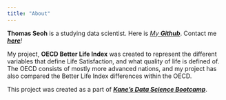 ```yaml
---
title: "About"
---
```


**Thomas Seoh** is a studying data scientist. Here is [*My **Github***](https://github.com/tdwseoh). Contact me [***here***](https://mail.google.com/mail/u/0/?fs=1&to=tommyseoh@gmail.com&tf=cm)*!*

My project, __OECD Better Life Index__ was created to represent the different variables that define Life Satisfaction, and what quality of life is defined of. The OECD consists of mostly more advanced nations, and my project has also compared the Better Life Index differences within the OECD.

This project was created as a part of [***Kane’s Data Science Bootcamp***](https://bootcamp.davidkane.info/).